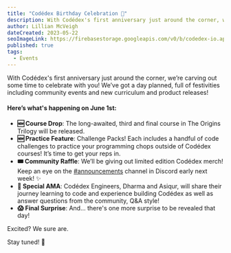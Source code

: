 ```yaml
---
title: "Codédex Birthday Celebration 🎂"
description: With Codédex's first anniversary just around the corner, we’re carving out some time to celebrate with you! We’ve got a day planned, full of festivities including community events and new curriculum and product releases!
author: Lillian McVeigh
dateCreated: 2023-05-22
seoImageLink: https://firebasestorage.googleapis.com/v0/b/codedex-io.appspot.com/o/blogs%2Fcodedexs-birthday-celebration%2Fbanner.gif?alt=media&token=ba00e5ab-c330-4922-9b26-43aca900368d
published: true
tags:
  - Events
---
```


With Codédex's first anniversary just around the corner, we’re carving out some time to celebrate with you! We’ve got a day planned, full of festivities including community events and new curriculum and product releases!

#### Here’s what's happening on June 1st:

<ul>
  <li><strong>🆕 Course Drop</strong>: The long-awaited, third and final course in The Origins Trilogy will be released.</li>
  <li><strong>🆕 Practice Feature</strong>: Challenge Packs! Each includes a handful of code challenges to practice your programming chops outside of Codédex courses! It’s time to get your reps in.</li>
  <li><strong>🎟️ Community Raffle</strong>: We’ll be giving out limited edition Codédex merch! Keep an eye on the <a href="https://discord.com/channels/960713185055375478/992694461714927686/1110205145834336378" target="_blank">#announcements</a> channel in Discord early next week! ✨</li>
  <li><strong>💬 Special AMA</strong>: Codédex Engineers, Dharma and Asiqur, will share their journey learning to code and experience building Codédex as well as answer questions from the community, Q&A style!</li>
  <li><strong>😱 Final Surprise</strong>: And... there's one more surprise to be revealed that day!</li>
</ul>

Excited? We sure are.

Stay tuned! 💖

